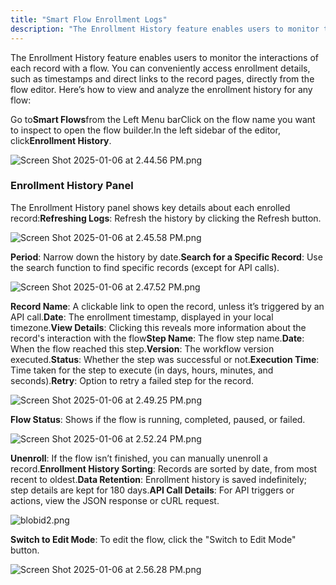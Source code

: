 ```yaml
---
title: "Smart Flow Enrollment Logs"
description: "The Enrollment History feature enables users to monitor the interactions of each record with a flow. You can conveniently access enrollment details, s..."
---
```


The Enrollment History feature enables users to monitor the interactions of each record with a flow. You can conveniently access enrollment details, such as timestamps and direct links to the record pages, directly from the flow editor. Here’s how to view and analyze the enrollment history for any flow:

Go to**Smart Flows**from the Left Menu barClick on the flow name you want to inspect to open the flow builder.In the left sidebar of the editor, click**Enrollment History**.

![Screen Shot 2025-01-06 at 2.44.56 PM.png](./images/Screen-Shot-2025-01-06-at-2.44.56-PM.png)

### Enrollment History Panel

The Enrollment History panel shows key details about each enrolled record:**Refreshing Logs**: Refresh the history by clicking the Refresh button.

![Screen Shot 2025-01-06 at 2.45.58 PM.png](./images/Screen-Shot-2025-01-06-at-2.45.58-PM.png)

**Period**: Narrow down the history by date.**Search for a Specific Record**: Use the search function to find specific records (except for API calls).

![Screen Shot 2025-01-06 at 2.47.52 PM.png](./images/Screen-Shot-2025-01-06-at-2.47.52-PM.png)

**Record Name**: A clickable link to open the record, unless it’s triggered by an API call.**Date**: The enrollment timestamp, displayed in your local timezone.**View Details**: Clicking this reveals more information about the record's interaction with the flow**Step Name**: The flow step name.**Date**: When the flow reached this step.**Version**: The workflow version executed.**Status**: Whether the step was successful or not.**Execution Time**: Time taken for the step to execute (in days, hours, minutes, and seconds).**Retry**: Option to retry a failed step for the record.

![Screen Shot 2025-01-06 at 2.49.25 PM.png](./images/Screen-Shot-2025-01-06-at-2.49.25-PM.png)

**Flow Status**: Shows if the flow is running, completed, paused, or failed.

![Screen Shot 2025-01-06 at 2.52.24 PM.png](./images/Screen-Shot-2025-01-06-at-2.52.24-PM.png)

**Unenroll**: If the flow isn’t finished, you can manually unenroll a record.**Enrollment History Sorting**: Records are sorted by date, from most recent to oldest.**Data Retention**: Enrollment history is saved indefinitely; step details are kept for 180 days.**API Call Details**: For API triggers or actions, view the JSON response or cURL request.

![blobid2.png](./images/blobid2.png)

**Switch to Edit Mode**: To edit the flow, click the "Switch to Edit Mode" button.

![Screen Shot 2025-01-06 at 2.56.28 PM.png](./images/Screen-Shot-2025-01-06-at-2.56.28-PM.png)
